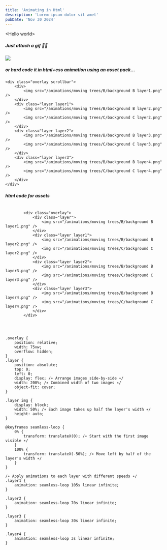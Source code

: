 ```yaml
---
title: 'Animating in Html'
description: 'Lorem ipsum dolor sit amet'
pubDate: 'Nov 30 2024'
---
```


<div class='container'>
<p>&lt;Hello world&gt;</p>

<h5>Just attach a gif 🤷🏽</h5>

<img src="/blog/69420.gif"/>

<p></p>

<h5>or hard code it in html+css animation using an asset pack...</h5>

	<div class="overlay scrollbar">
		<div>
			<img src="/animations/moving trees/B/background B layer1.png" />
		</div>
		<div class="layer layer1">
			<img src="/animations/moving trees/B/background B layer2.png" />
			<img src="/animations/moving trees/C/background C layer2.png" />
		</div>
		<div class="layer layer2">
			<img src="/animations/moving trees/B/background B layer3.png" />
			<img src="/animations/moving trees/C/background C layer3.png" />
		</div>
		<div class="layer layer3">
			<img src="/animations/moving trees/B/background B layer4.png" />
			<img src="/animations/moving trees/C/background C layer4.png" />
		</div>
	</div>
</div>

<p></p>

<h5>html code for assets</h5>

<pre>
  <code>
		&lt;div class="overlay"&gt;
			&lt;div class="layer"&gt;
				&lt;img src="/animations/moving trees/B/background B layer1.png" /&gt;
			&lt;/div&gt;
			&lt;div class="layer layer1"&gt;
				&lt;img src="/animations/moving trees/B/background B layer2.png" /&gt;
				&lt;img src="/animations/moving trees/C/background C layer2.png" /&gt;
			&lt;/div&gt;
			&lt;div class="layer layer2"&gt;
				&lt;img src="/animations/moving trees/B/background B layer3.png" /&gt;
				&lt;img src="/animations/moving trees/C/background C layer3.png" /&gt;
			&lt;/div&gt;
			&lt;div class="layer layer3"&gt;
				&lt;img src="/animations/moving trees/B/background B layer4.png" /&gt;
				&lt;img src="/animations/moving trees/C/background C layer4.png" /&gt;
			&lt;/div&gt;
		&lt;/div&gt;
  </code>
</pre>

<p></p>

<pre>
  <code>

.overlay &#123;
	position: relative;
	width: 75vw; 	 
	overflow: hidden;
&#125;
.layer &#123;
	position: absolute;
	top: 0;
	left: 0;
	display: flex; /&lowast; Arrange images side-by-side &lowast;/
	width: 200%; /&lowast; Combined width of two images &lowast;/
	object-fit: cover;
&#125;

.layer img &#123;
	display: block;
	width: 50%; /&lowast; Each image takes up half the layer's width &lowast;/
	height: auto; 
&#125;

&#64;keyframes seamless-loop &#123;
	0% &#123;
		transform: translateX(0); /&lowast; Start with the first image visible &lowast;/
	&#125;
	100% &#123;
		transform: translateX(-50%); /&lowast; Move left by half of the layer's width &lowast;/
	&#125;
&#125;

/&lowast; Apply animations to each layer with different speeds &lowast;/
.layer1 &#123;
	animation: seamless-loop 105s linear infinite;
&#125;

.layer2 &#123;
	animation: seamless-loop 70s linear infinite;
&#125;

.layer3 &#123;
	animation: seamless-loop 30s linear infinite;
&#125;

.layer4 &#123;
	animation: seamless-loop 3s linear infinite;
&#125;

	</code>
</pre>